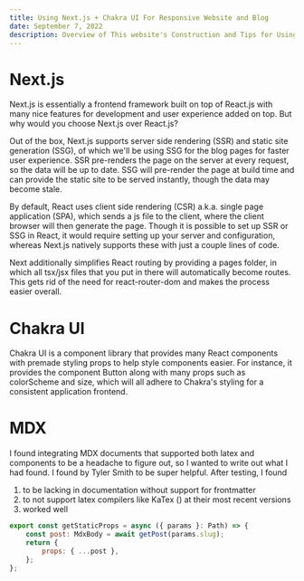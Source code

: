 ```yaml
---
title: Using Next.js + Chakra UI For Responsive Website and Blog
date: September 7, 2022
description: Overview of This website's Construction and Tips for Using Next.js, Chakra UI With Typescript
---
```



<link rel="stylesheet" href="https://unpkg.com/dracula-prism/dist/css/dracula-prism.min.css" />

# Next.js
Next.js is essentially a frontend framework built on top of React.js with many nice features for development and user experience added on top. But why would you choose Next.js over React.js? 

Out of the box, Next.js supports server side rendering (SSR) and static site generation (SSG), of which we'll be using SSG for the blog pages for faster user experience. SSR pre-renders the page on the server at every request, so the data will be up to date. SSG will pre-render the page at build time and can provide the static site to be served instantly, though the data may become stale. 

By default, React uses client side rendering (CSR) a.k.a. single page application (SPA), which sends a js file to the client, where the client browser will then generate the page. Though it is possible to set up SSR or SSG in React, it would require setting up your server and configuration, whereas Next.js natively supports these with just a couple lines of code.

Next additionally simplifies React routing by providing a pages folder, in which all tsx/jsx files that you put in there will automatically become routes. This gets rid of the need for react-router-dom and makes the process easier overall.

# Chakra UI
Chakra UI is a component library that provides many React components with premade styling props to help style components easier. For instance, it provides the component Button along with many props such as colorScheme and size, which will all adhere to Chakra's styling for a consistent application frontend.

# MDX
I found integrating MDX documents that supported both latex and components to be a headache to figure out, so I wanted to write out what I had found. I found <NavItemText label="this article" url="https://dev.to/tylerlwsmith/quick-comparison-of-mdx-integration-strategies-with-next-js-1kcm" isExternal={true} /> by Tyler Smith to be super helpful. After testing, I found
1. <NavItemText label="@next/mdx" url="https://www.npmjs.com/package/@next/mdx" isExternal={true} /> to be lacking in documentation without support for frontmatter
2. <NavItemText label="next-mdx-remote" url="https://www.npmjs.com/package/next-mdx-remote" isExternal={true} /> to not support latex compilers like KaTex (<NavItemText label="Github Issue" url="https://github.com/hashicorp/next-mdx-remote/issues/221" isExternal={true} />) at their most recent versions
3. <NavItemText label="mdx-bundler" url="https://www.npmjs.com/package/mdx-bundler" isExternal={true} /> worked well

```js
export const getStaticProps = async ({ params }: Path) => {
    const post: MdxBody = await getPost(params.slug);
    return {
        props: { ...post },
    };
};
```
